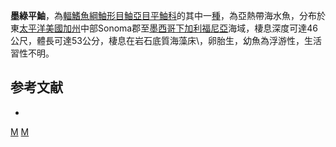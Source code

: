 {{Speciesbox
| taxon = Sebastes atrovirens
| image = Sebastes atrovirens.jpg
| status = NE
| status_system = IUCN3.1
| binomial_authority =  [[Jordan|Jordan]] & [[Gilbert|Gilbert]], 1880
| synonyms = *''Sebastichthys atrovirens,Jordan & Gilbert, 1880''
}}

'''墨綠平鮋'''，為[[輻鰭魚綱|輻鰭魚綱]][[鮋形目|鮋形目]][[鮋亞目|鮋亞目]][[平鮋科|平鮋科]]的其中一[[種|種]]，為亞熱帶海水魚，分布於東[[太平洋|太平洋]][[美國|美國]][[加州|加州]]中部Sonoma郡至[[墨西哥|墨西哥]][[下加利福尼亞|下加利福尼亞]]海域，棲息深度可達46公尺，體長可達53公分，棲息在岩石底質海藻床\，卵胎生，幼魚為浮游性，生活習性不明。

==参考文献==
*{{FishBase_species|genus=Sebastes|species=atrovirens|year=2014|month=6}}

{{taxonbar}}

[[Category:平鮋屬|M]]
[[Category:1880年描述的魚類|M]]